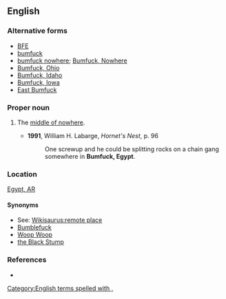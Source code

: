 ==English==

===Alternative forms===
* [[BFE]]
* [[bumfuck]]
* [[bumfuck nowhere]]; [[Bumfuck, Nowhere]]
* [[Bumfuck, Ohio]]
* [[Bumfuck, Idaho]]
* [[Bumfuck, Iowa]]
* [[East Bumfuck]]

===Proper noun===
{{en-proper noun|head=[[bumfuck|Bumfuck]], [[Egypt]]}}

# {{context|vulgar|idiomatic|US|originally|military slang|lang=en}} The [[middle of nowhere]].
#* '''1991''', William H. Labarge, ''Hornet's Nest'', p. 96
#*: One screwup and he could be splitting rocks on a chain gang somewhere in '''Bumfuck, Egypt'''.

===Location===
[https://maps.google.com/maps?q=bum+fuck+egypt&ie=UTF-8&ei=naCbUoOYIIzsoATa84KQBQ&ved=0CAgQ_AUoAg Egypt, AR]

====Synonyms====
* See: [[Wikisaurus:remote place]]
* [[Bumblefuck]]
* [[Woop Woop]] {{qualifier|Australia}} 
* [[the Black Stump]] {{qualifier|Australia}} 
 
===References===
* {{reference-book |author=Elting, John R., Dan Cragg, Ernest Deal |year=1984 |title=A Dictionary of Soldier Talk |location=New York |publisher=Scribner |pages=p. 43}}

[[Category:English terms spelled with ,]]
